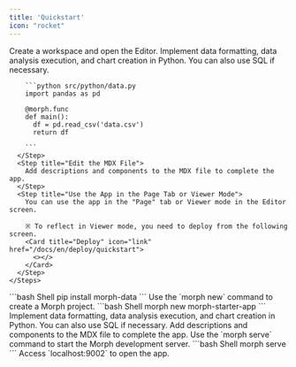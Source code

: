 ```yaml
---
title: 'Quickstart'
icon: "rocket"
---
```


<Tabs>
  <Tab title="Cloud">
    <Steps>
      <Step title="Create a Workspace">
        Create a workspace and open the Editor.
      </Step>
      <Step title="Implement Data Processing in Python">
        Implement data formatting, data analysis execution, and chart creation in Python. You can also use SQL if necessary.

        ```python src/python/data.py
        import pandas as pd

        @morph.func
        def main():
          df = pd.read_csv('data.csv')
          return df

        ```
      </Step>
      <Step title="Edit the MDX File">
        Add descriptions and components to the MDX file to complete the app.
      </Step>
      <Step title="Use the App in the Page Tab or Viewer Mode">
        You can use the app in the "Page" tab or Viewer mode in the Editor screen.

        ※ To reflect in Viewer mode, you need to deploy from the following screen.
        <Card title="Deploy" icon="link" href="/docs/en/deploy/quickstart">
          <></>
        </Card>
      </Step>
    </Steps>
  </Tab>
  <Tab title="Local">
    <Steps>
      <Step title="Install Morph with pip Command">
        ```bash Shell
        pip install morph-data
        ```
      </Step>
      <Step title="Create a Morph Project">
        Use the `morph new` command to create a Morph project.
        ```bash Shell
        morph new morph-starter-app
        ```
      </Step>
      <Step title="Implement Data Processing in Python">
        Implement data formatting, data analysis execution, and chart creation in Python. You can also use SQL if necessary.
      </Step>
      <Step title="Edit the MDX File">
        Add descriptions and components to the MDX file to complete the app.
      </Step>
      <Step title="Start the Morph Development Server">
        Use the `morph serve` command to start the Morph development server.
        ```bash Shell
        morph serve
        ```
      </Step>
      <Step title="Open the App in a Browser">
        Access `localhost:9002` to open the app.
      </Step>
    </Steps>
  </Tab>
</Tabs>